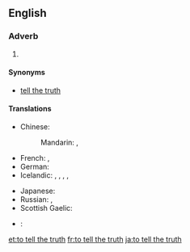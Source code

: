 ==English==

===Adverb===
{{head|en|adverb|head=to [[tell]] [[the]] [[truth]]}}

# {{idiomatic}} {{non-gloss definition|An attestation to the truthfulness and frankness of an associated statement}}

====Synonyms====
* {{sense|attestation}} [[tell the truth]]

====Translations====
{{trans-top|attestation of truthfulness and frankness}}
* Chinese:
*: Mandarin: {{t|cmn|老實說|sc=Hani}},  {{t|cmn|老实说|tr=lǎoshishuō|sc=Hani}}
* French: {{t+|fr|à vrai dire}}, {{t+|fr|à dire vrai}}
* German: {{t-|de|um die Wahrheit zu sagen}}
* Icelandic: {{t-|is|reyndar}},  {{t-|is|raunar}},  {{t-|is|í raun og veru}},  {{t-|is|satt best að segja}},  {{t-|is|frómt frá sagt}}
{{trans-mid}}
* Japanese: {{t-|ja|実を言えば|tr=じつをいえば, jitsu-o ieba}}
* Russian: {{t-|ru|по правде говоря|tr=po právde govorjá}},  {{t-|ru|честно говоря|tr=čéstno govorjá}}
* Scottish Gaelic: {{t-|gd|leis an fhìrinn innse}}
{{trans-bottom}}

{{checktrans-top}}
* {{ttbc|eo}}: {{t-|eo|verdire}}
{{trans-mid}}
{{trans-bottom}}

[[et:to tell the truth]]
[[fr:to tell the truth]]
[[ja:to tell the truth]]